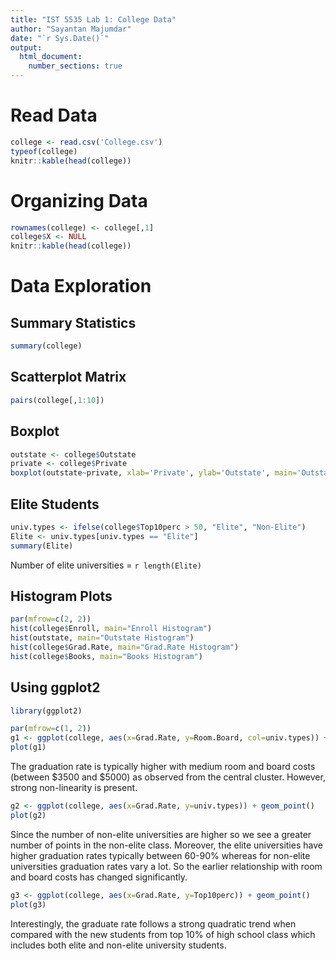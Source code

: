 ```yaml
---
title: "IST 5535 Lab 1: College Data"
author: "Sayantan Majumdar"
date: "`r Sys.Date()`"
output: 
  html_document:
    number_sections: true
---
```


# Read Data
```r
college <- read.csv('College.csv')
typeof(college)
knitr::kable(head(college))
```

# Organizing Data
```r
rownames(college) <- college[,1]
college$X <- NULL
knitr::kable(head(college))
```

# Data Exploration

## Summary Statistics

```r
summary(college)
```

## Scatterplot Matrix

```r
pairs(college[,1:10])
```

## Boxplot
```r
outstate <- college$Outstate
private <- college$Private
boxplot(outstate~private, xlab='Private', ylab='Outstate', main='Outstate vs Private Boxplot')

```

## Elite Students
```r
univ.types <- ifelse(college$Top10perc > 50, "Elite", "Non-Elite")
Elite <- univ.types[univ.types == "Elite"]
summary(Elite)
```
Number of elite universities = `r length(Elite)`

## Histogram Plots
```r
par(mfrow=c(2, 2))
hist(college$Enroll, main="Enroll Histogram")
hist(outstate, main="Outstate Histogram")
hist(college$Grad.Rate, main="Grad.Rate Histogram")
hist(college$Books, main="Books Histogram")
```

## Using ggplot2
```r
library(ggplot2)

par(mfrow=c(1, 2))
g1 <- ggplot(college, aes(x=Grad.Rate, y=Room.Board, col=univ.types)) + geom_point() + geom_smooth(method="lm", se=F)
plot(g1)
```

The graduation rate is typically higher with medium room and board costs (between \$3500 and \$5000) as observed from the central cluster. However, strong non-linearity is present.

``` r
g2 <- ggplot(college, aes(x=Grad.Rate, y=univ.types)) + geom_point()
plot(g2)
```

Since the number of non-elite universities are higher so we see a greater number of points in the non-elite class. Moreover, the elite universities have higher graduation rates typically between 60-90% whereas for non-elite universities graduation rates vary a lot. So the earlier relationship with room and board costs has changed significantly.

```r
g3 <- ggplot(college, aes(x=Grad.Rate, y=Top10perc)) + geom_point()
plot(g3)
```

Interestingly, the graduate rate follows a strong quadratic trend when compared with the new students from top 10% of high school class which includes both elite and non-elite university students.
